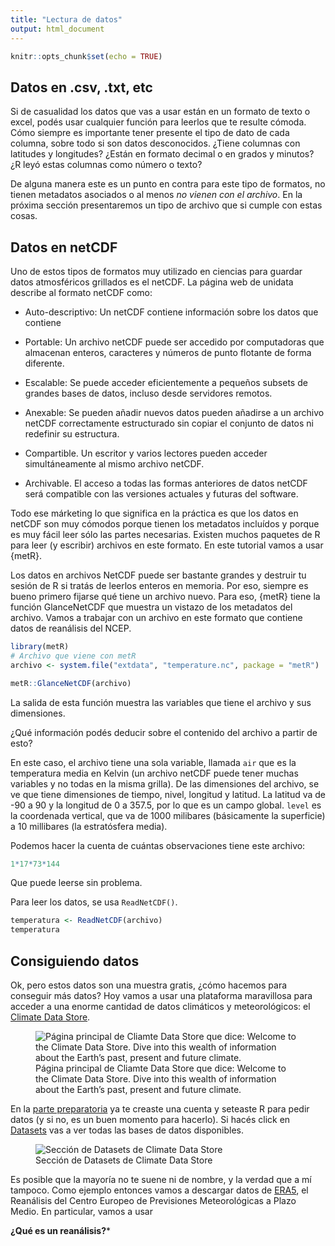 ```yaml
---
title: "Lectura de datos"
output: html_document
---
```


```r
knitr::opts_chunk$set(echo = TRUE)
```

## Datos en .csv, .txt, etc

Si de casualidad los datos que vas a usar están en un formato de texto o excel, podés usar cualquier función para leerlos que te resulte cómoda. Cómo siempre es importante tener presente el tipo de dato de cada columna, sobre todo si son datos desconocidos. ¿Tiene columnas con latitudes y longitudes? ¿Están en formato decimal o en grados y minutos? ¿R leyó estas columnas como número o texto? 

De alguna manera este es un punto en contra para este tipo de formatos, no tienen metadatos asociados o al menos *no vienen con el archivo*. En la próxima sección presentaremos un tipo de archivo que si cumple con estas cosas. 

## Datos en netCDF

Uno de estos tipos de formatos muy utilizado en ciencias para guardar datos atmosféricos grillados es el netCDF.
La página web de unidata describe al formato netCDF como:

* Auto-descriptivo: Un netCDF contiene información sobre los datos que contiene

* Portable: Un archivo netCDF puede ser accedido por computadoras que almacenan enteros, caracteres y números de punto flotante de forma diferente. 

* Escalable: Se puede acceder eficientemente a pequeños subsets de grandes bases de datos, incluso desde servidores remotos.

* Anexable: Se pueden añadir nuevos datos pueden añadirse a un archivo netCDF correctamente estructurado sin copiar el conjunto de datos ni redefinir su estructura.

* Compartible. Un escritor y varios lectores pueden acceder simultáneamente al mismo archivo netCDF.

* Archivable. El acceso a todas las formas anteriores de datos netCDF será compatible con las versiones actuales y futuras del software.

Todo ese márketing lo que significa en la práctica es que los datos en netCDF son muy cómodos porque tienen los metadatos incluídos y porque es muy fácil leer sólo las partes necesarias. 
Existen muchos paquetes de R para leer (y escribir) archivos en este formato. 
En este tutorial vamos a usar {metR}.

Los datos en archivos NetCDF puede ser bastante grandes y destruir tu sesión de R si tratás de leerlos enteros en memoria. Por eso, siempre es bueno primero fijarse qué tiene un archivo nuevo. Para eso, {metR} tiene la función GlanceNetCDF que muestra un vistazo de los metadatos del archivo. Vamos a trabajar con un archivo en este formato que contiene datos de reanálisis del NCEP.

```r
library(metR)
# Archivo que viene con metR
archivo <- system.file("extdata", "temperature.nc", package = "metR")

metR::GlanceNetCDF(archivo)
```

La salida de esta función muestra las variables que tiene el archivo y sus dimensiones.


:::{.alert .alert-info} 
¿Qué información podés deducir sobre el contenido del archivo a partir de esto?
:::


En este caso, el archivo tiene una sola variable, llamada `air` que es la temperatura media en Kelvin (un archivo netCDF puede tener muchas variables y no todas en la misma grilla). 
De las dimensiones del archivo, se ve que tiene dimensiones de tiempo, nivel, longitud y latitud. 
La latitud va de -90 a 90 y la longitud de 0 a 357.5, por lo que es un campo global.
`level` es la coordenada vertical, que va de 1000 milibares (básicamente la superficie) a 10 millibares (la estratósfera media). 

Podemos hacer la cuenta de cuántas observaciones tiene este archivo:

```r
1*17*73*144
```

Que puede leerse sin problema.

Para leer los datos, se usa `ReadNetCDF()`. 


```r
temperatura <- ReadNetCDF(archivo)
temperatura
```



## Consiguiendo datos

Ok, pero estos datos son una muestra gratis, ¿cómo hacemos para conseguir más datos?
Hoy vamos a usar una plataforma maravillosa para acceder a una enorme cantidad de datos climáticos y meteorológicos: el [Climate Data Store](https://cds.climate.copernicus.eu/cdsapp#!/home).

![Página principal de Cliamte Data Store que dice: Welcome to the Climate Data Store. Dive into this wealth of information about the Earth's past, present and future climate.](img/cds-homepage.png)

En la [parte preparatoria](preparacion.html) ya te creaste una cuenta y seteaste R para pedir datos (y si no, es un buen momento para hacerlo). 
Si hacés click en [Datasets](https://cds.climate.copernicus.eu/cdsapp#!/search?type=dataset) vas a ver todas las bases de datos disponibles. 

![Sección de Datasets de Climate Data Store](img/cds-datasets.png)

Es posible que la mayoría no te suene ni de nombre, y la verdad que a mí tampoco. 
Como ejemplo entonces vamos a descargar datos de [ERA5](https://www.ecmwf.int/en/forecasts/datasets/reanalysis-datasets/era5), el Reanálisis del Centro Europeo de Previsiones Meteorológicas a Plazo Medio.
En particular, vamos a usar 

:::{.alert .alert-info} 
**¿Qué es un reanálisis?***

:::


